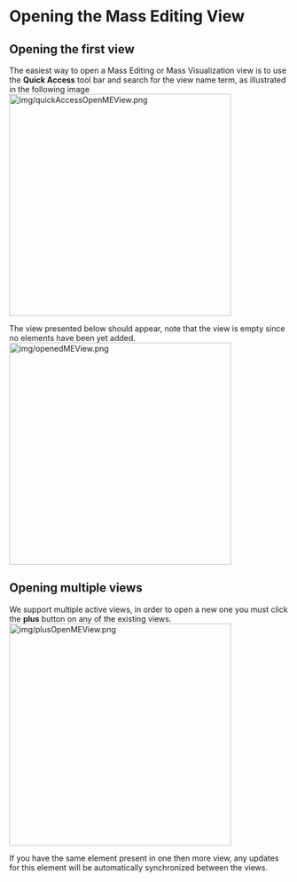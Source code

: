 = Opening the Mass Editing View =

== Opening the first view ==
The easiest way to open a Mass Editing or Mass Visualization view is to use the '''Quick Access''' tool bar and search for the view name term, as illustrated in the following image
[[Image:img/quickAccessOpenMEView.png|thumb|none|400px]]

The view presented below should appear, note that the view is empty since no elements have been yet added.
[[Image:img/openedMEView.png|thumb|none|400px]]

== Opening multiple views ==
We support multiple active views, in order to open a new one you must click the '''plus''' button on any of the existing views.
[[Image:img/plusOpenMEView.png|thumb|none|400px]]

If you have the same element present in one then more view, any updates for this element will be automatically  synchronized between the views.